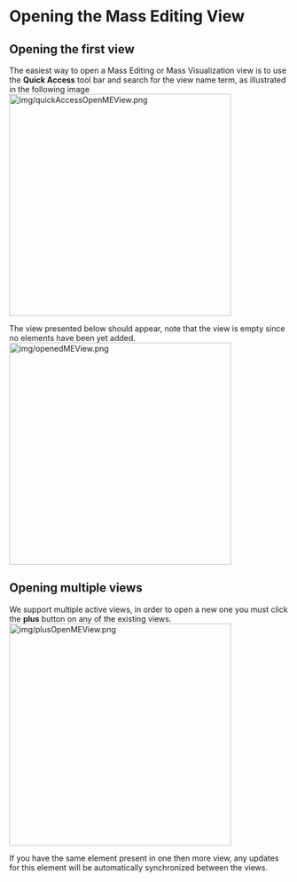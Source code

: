 = Opening the Mass Editing View =

== Opening the first view ==
The easiest way to open a Mass Editing or Mass Visualization view is to use the '''Quick Access''' tool bar and search for the view name term, as illustrated in the following image
[[Image:img/quickAccessOpenMEView.png|thumb|none|400px]]

The view presented below should appear, note that the view is empty since no elements have been yet added.
[[Image:img/openedMEView.png|thumb|none|400px]]

== Opening multiple views ==
We support multiple active views, in order to open a new one you must click the '''plus''' button on any of the existing views.
[[Image:img/plusOpenMEView.png|thumb|none|400px]]

If you have the same element present in one then more view, any updates for this element will be automatically  synchronized between the views.